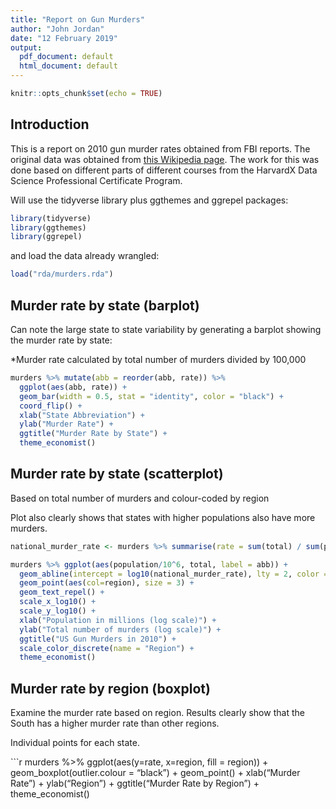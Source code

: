 ```yaml
---
title: "Report on Gun Murders"
author: "John Jordan"
date: "12 February 2019"
output:
  pdf_document: default
  html_document: default
---
```


```r
knitr::opts_chunk$set(echo = TRUE)
```

## Introduction

This is a report on 2010 gun murder rates obtained from FBI reports. The original data was obtained from [this Wikipedia page](https://en.wikipedia.org/wiki/Murder_in_the_United_States_by_state). The work for this was done based on different parts of different courses from the HarvardX Data Science Professional Certificate Program. 

Will use the tidyverse library plus ggthemes and ggrepel packages:

```r
library(tidyverse)
library(ggthemes)
library(ggrepel)
```
  
and load the data already wrangled:

```r
load("rda/murders.rda")
```

## Murder rate by state (barplot)

Can note the large state to state variability by generating a barplot showing the murder rate by state: 

*Murder rate calculated by total number of murders divided by 100,000

```r
murders %>% mutate(abb = reorder(abb, rate)) %>%
  ggplot(aes(abb, rate)) +
  geom_bar(width = 0.5, stat = "identity", color = "black") +
  coord_flip() +
  xlab("State Abbreviation") +
  ylab("Murder Rate") +
  ggtitle("Murder Rate by State") +
  theme_economist()
```

## Murder rate by state (scatterplot)
Based on total number of murders and colour-coded by region

Plot also clearly shows that states with higher populations also have more murders. 

```r
national_murder_rate <- murders %>% summarise(rate = sum(total) / sum(population) * 10^6) %>% .$rate

murders %>% ggplot(aes(population/10^6, total, label = abb)) +
  geom_abline(intercept = log10(national_murder_rate), lty = 2, color = "darkgrey") + 
  geom_point(aes(col=region), size = 3) +
  geom_text_repel() +
  scale_x_log10() +
  scale_y_log10() +
  xlab("Population in millions (log scale)") +
  ylab("Total number of murders (log scale)") +
  ggtitle("US Gun Murders in 2010") +
  scale_color_discrete(name = "Region") +
  theme_economist()
```

## Murder rate by region (boxplot)
Examine the murder rate based on region. Results clearly show that the South has a higher murder rate than other regions. 

Individual points for each state.

```r
murders %>% ggplot(aes(y=rate, x=region, fill = region)) + 
  geom_boxplot(outlier.colour = "black") + 
  geom_point() +
  xlab("Murder Rate") + 
  ylab("Region") +
  ggtitle("Murder Rate by Region") +
  theme_economist()
